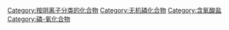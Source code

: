 {{catmore}}
{{Commonscat|Phosphites}}

[[Category:按阴离子分类的化合物|Category:按阴离子分类的化合物]]
[[Category:无机磷化合物|Category:无机磷化合物]]
[[Category:含氧酸盐|Category:含氧酸盐]]
[[Category:磷-氧化合物|Category:磷-氧化合物]]